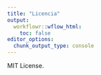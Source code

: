 ```yaml
---
title: "Licencia"
output:
  workflowr::wflow_html:
    toc: false
editor_options:
  chunk_output_type: console
---
```


MIT License.


